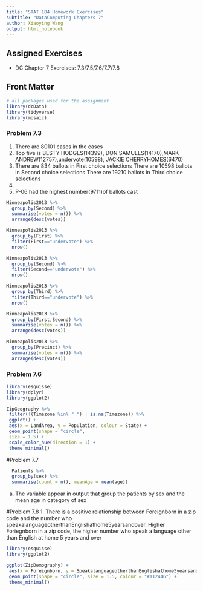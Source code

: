 ```yaml
---
title: "STAT 184 Homework Exercises" 
subtitle: "DataComputing Chapters 7"
author: Xiaoying Wang
output: html_notebook
---
```


## Assigned Exercises

- DC Chapter 7 Exercises: 7.3/7.5/7.6/7.7/7.8

## Front Matter

```r

# all packages used for the assignment
library(dcData)
library(tidyverse)
library(mosaic)
```

### Problem 7.3
1. There are 80101 cases in the cases
2. Top five is BESTY HODGES(14399), DON SAMUELS(14170),MARK ANDREW(12757),undervote(10598), JACKIE CHERRYHOMES(6470)
3. There are 834 ballots in First choice selections
There are 10598 ballots in Second choice selections
There are 19210 ballots in Third choice selections
4. 
5. P-06 had the highest number(9711)of ballots cast
```r
Minneapolis2013 %>%
  group_by(Second) %>%
  summarise(votes = n()) %>%
  arrange(desc(votes))

```
```r
Minneapolis2013 %>%
  group_by(First) %>%
  filter(First=="undervote") %>%
  nrow()

```
```r
Minneapolis2013 %>%
  group_by(Second) %>%
  filter(Second=="undervote") %>%
  nrow()
```
```r
Minneapolis2013 %>%
  group_by(Third) %>%
  filter(Third=="undervote") %>%
  nrow()
```

```r
Minneapolis2013 %>%
  group_by(First,Second) %>%
  summarise(votes = n()) %>%
  arrange(desc(votes))
```



```r
Minneapolis2013 %>%
  group_by(Precinct) %>%
  summarise(votes = n()) %>%
  arrange(desc(votes))
```
### Problem 7.6
```r
library(esquisse)
library(dplyr)
library(ggplot2)

ZipGeography %>%
 filter(!(Timezone %in% " ") | is.na(Timezone)) %>%
 ggplot() +
 aes(x = LandArea, y = Population, colour = State) +
 geom_point(shape = "circle", 
 size = 1.5) +
 scale_color_hue(direction = 1) +
 theme_minimal()
```

#Problem 7.7
```r
  Patients %>%
  group_by(sex) %>%
  summarise(count = n(), meanAge = mean(age))
```

a. The variable appear in output that group the patients by sex and the mean age in category of sex

#Problem 7.8
1. There is a positive relationship between Foreignborn in a zip code and the number who speakalanguageotherthanEnglishathome5yearsandover. Higher Foriegnborn in a zip code, the higher number who speak a language other than English at home 5 years and over 
```r
library(esquisse)
library(ggplot2)

ggplot(ZipDemography) +
 aes(x = Foreignborn, y = SpeakalanguageotherthanEnglishathome5yearsandover) +
 geom_point(shape = "circle", size = 1.5, colour = "#112446") +
 theme_minimal()

```
